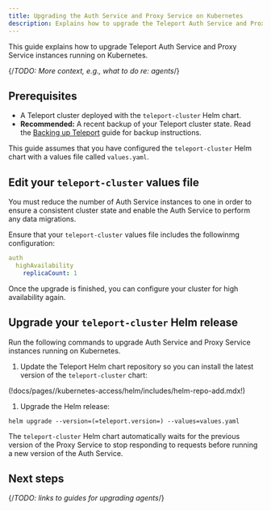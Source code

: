 ```yaml
---
title: Upgrading the Auth Service and Proxy Service on Kubernetes
description: Explains how to upgrade the Teleport Auth Service and Proxy Service when self-hosting Teleport on Kubernetes
---
```


This guide explains how to upgrade Teleport Auth Service and Proxy Service
instances running on Kubernetes.

{/*TODO: More context, e.g., what to do re: agents*/}

## Prerequisites

- A Teleport cluster deployed with the `teleport-cluster` Helm chart. 
- **Recommended:** A recent backup of your Teleport cluster state. Read the
  [Backing up Teleport](../management/operations/backup-restore.mdx) guide for
  backup instructions.

This guide assumes that you have configured the `teleport-cluster` Helm chart
with a values file called `values.yaml`. 

## Edit your `teleport-cluster` values file

You must reduce the number of Auth Service instances to one in order to ensure a
consistent cluster state and enable the Auth Service to perform any data
migrations.

Ensure that your `teleport-cluster` values file includes the followinmg
configuration:

```yaml
auth
  highAvailability
    replicaCount: 1
```

 Once the upgrade is finished, you can configure your cluster for high
 availability again.

## Upgrade your `teleport-cluster` Helm release

Run the following commands to upgrade Auth Service and Proxy Service instances
running on Kubernetes.

1. Update the Teleport Helm chart repository so you can install the latest
   version of the `teleport-cluster` chart:

  (!docs/pages//kubernetes-access/helm/includes/helm-repo-add.mdx!)

1. Upgrade the Helm release:

  ```code
  helm upgrade --version=(=teleport.version=) --values=values.yaml
  ```

The `teleport-cluster` Helm chart automatically waits for the previous version
of the Proxy Service to stop responding to requests before running a new version
of the Auth Service.

## Next steps

{/*TODO: links to guides for upgrading agents*/}
